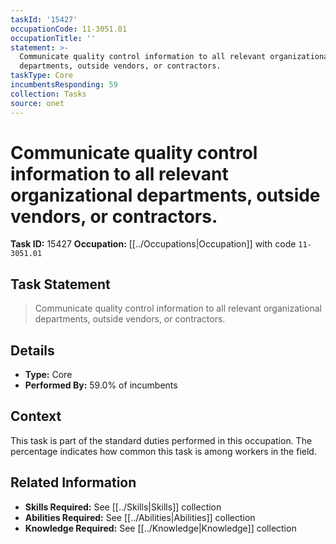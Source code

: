 ```yaml
---
taskId: '15427'
occupationCode: 11-3051.01
occupationTitle: ''
statement: >-
  Communicate quality control information to all relevant organizational
  departments, outside vendors, or contractors.
taskType: Core
incumbentsResponding: 59
collection: Tasks
source: onet
---
```

# Communicate quality control information to all relevant organizational departments, outside vendors, or contractors.

**Task ID:** 15427
**Occupation:** [[../Occupations|Occupation]] with code `11-3051.01`

## Task Statement

> Communicate quality control information to all relevant organizational departments, outside vendors, or contractors.

## Details

- **Type:** Core
- **Performed By:** 59.0% of incumbents

## Context

This task is part of the standard duties performed in this occupation. The percentage indicates how common this task is among workers in the field.

## Related Information

- **Skills Required:** See [[../Skills|Skills]] collection
- **Abilities Required:** See [[../Abilities|Abilities]] collection
- **Knowledge Required:** See [[../Knowledge|Knowledge]] collection

